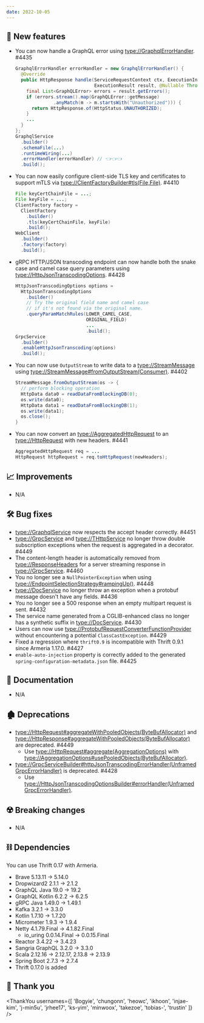 ```yaml
---
date: 2022-10-05
---
```


## 🌟 New features

- You can now handle a GraphQL error using <type://GraphqlErrorHandler>. #4435
  ```java
  GraphqlErrorHandler errorHandler = new GraphqlErrorHandler() {
    @Override
    public HttpResponse handle(ServiceRequestContext ctx, ExecutionInput input,
                               ExecutionResult result, @Nullable Throwable cause) {
      final List<GraphQLError> errors = result.getErrors();
      if (errors.stream().map(GraphQLError::getMessage)
                .anyMatch(m -> m.startsWith("Unauthorized"))) {
        return HttpResponse.of(HttpStatus.UNAUTHORIZED);
      }
      ...
    }
  };
  GraphqlService
    .builder()
    .schemaFile(...)
    .runtimeWiring(...)
    .errorHandler(errorHandler) // 👈👈👈
    .build();
  ```

- You can now easily configure client-side TLS key and certificates to support mTLS via
  <type://ClientFactoryBuilder#tls(File,File)>. #4410
  ```java
  File keyCertChainFile = ...;
  File keyFile = ...;
  ClientFactory factory =
    ClientFactory
      .builder()
      .tls(keyCertChainFile, keyFile)
      .build();
  WebClient
    .builder()
    .factory(factory)
    .build();
  ```

- gRPC HTTP/JSON transcoding endpoint can now handle both the snake case and camel case query parameters
  using <type://HttpJsonTranscodingOptions>. #4428
  ```java
  HttpJsonTranscodingOptions options =
    HttpJsonTranscodingOptions
      .builder()
      // Try the original field name and camel case
      // if it's not found via the original name.
      .queryParamMatchRules(LOWER_CAMEL_CASE,
                            ORIGINAL_FIELD)
                            ...
                            .build();
  GrpcService
    .builder()
    .enableHttpJsonTranscoding(options)
    .build();
  ```

- You can now use `OutputStream` to write data to a <type://StreamMessage> using
  <type://StreamMessage#fromOutputStream(Consumer)>. #4402
  ```java
  StreamMessage.fromOutputStream(os -> {
    // perform blocking operation
    HttpData data0 = readDataFromBlockingDB(0);
    os.write(data0);
    HttpData data1 = readDataFromBlockingDB(1);
    os.write(data1);
    os.close();
  }
  ```

- You can now convert an <type://AggregatedHttpRequest> to an <type://HttpRequest> with new headers. #4441
  ```java
  AggregatedHttpRequest req = ...
  HttpRequest httpRequest = req.toHttpRequest(newHeaders);
  ```

## 📈 Improvements

- N/A

## 🛠️ Bug fixes

- <type://GraphqlService> now respects the accept header correctly. #4451
- <type://GrpcService> and <type://THttpService> no longer throw double subscription exceptions when
  the request is aggregated in a decorator. #4449
- The content-length header is automatically removed from <type://ResponseHeaders> for a server
  streaming response in <type://GrpcService>. #4460
- You no longer see a `NullPointerException` when using <type://EndpointSelectionStrategy#rampingUp()>. #4448
- <type://DocService> no longer throw an exception when a protobuf message doesn't have any fields. #4436
- You no longer see a 500 response when an empty multipart request is sent. #4432
- The service name generated from a CGLIB-enhanced class no longer has a synthetic suffix in
  <type://DocService>. #4430
- Users can now use <type://ProtobufRequestConverterFunctionProvider> without encountering a potential
  `ClassCastException`. #4429
- Fixed a regression where `thrift0.9` is incompatible with Thrift 0.9.1 since Armeria 1.17.0. #4427
- `enable-auto-injection` property is correctly added to the generated `spring-configuration-metadata.json`
  file. #4425

## 📃 Documentation

- N/A

## 🏚️ Deprecations

- <type://HttpRequest#aggregateWithPooledObjects(ByteBufAllocator)> and
  <type://HttpResponse#aggregateWithPooledObjects(ByteBufAllocator)> are deprecated. #4449
  - Use <type://HttpRequest#aggregate(AggregationOptions)> with
    <type://AggregationOptions#usePooledObjects(ByteBufAllocator)>.
- <type://GrpcServiceBuilder#httpJsonTranscodingErrorHandler(UnframedGrpcErrorHandler)> is deprecated. #4428
  - Use <type://HttpJsonTranscodingOptionsBuilder#errorHandler(UnframedGrpcErrorHandler)>.

## ☢️ Breaking changes

- N/A

## ⛓ Dependencies

You can use Thrift 0.17 with Armeria.
- Brave 5.13.11 → 5.14.0
- Dropwizard2 2.1.1 → 2.1.2
- GraphQL Java 19.0 → 19.2
- GraphQL Kotlin 6.2.2 → 6.2.5
- gRPC Java 1.49.0 → 1.49.1
- Kafka 3.2.1 → 3.3.0
- Kotlin 1.7.10 → 1.7.20
- Micrometer 1.9.3 → 1.9.4
- Netty 4.1.79.Final → 4.1.82.Final
  - io_uring 0.0.14.Final → 0.0.15.Final
- Reactor 3.4.22 → 3.4.23
- Sangria GraphQL 3.2.0 → 3.3.0
- Scala 2.12.16 → 2.12.17, 2.13.8 → 2.13.9
- Spring Boot 2.7.3 → 2.7.4
- Thrift 0.17.0 is added

## 🙇 Thank you

<ThankYou usernames={[
  'Bogyie',
  'chungonn',
  'heowc',
  'ikhoon',
  'injae-kim',
  'j-min5u',
  'jrhee17',
  'ks-yim',
  'minwoox',
  'takezoe',
  'tobias-',
  'trustin'
]} />